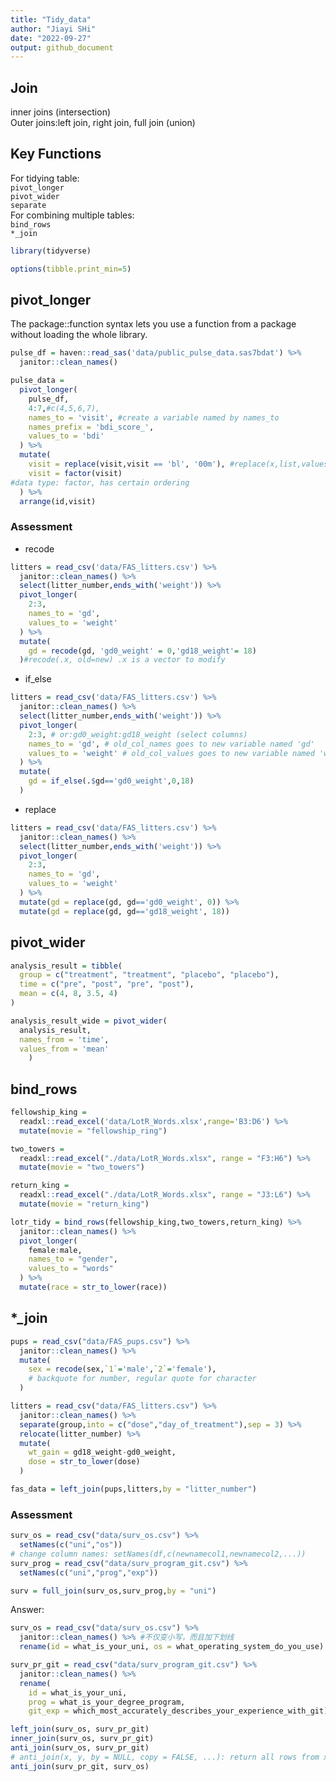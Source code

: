 ```yaml
---
title: "Tidy_data"
author: "Jiayi SHi"
date: "2022-09-27"
output: github_document
---
```


## Join
inner joins (intersection)   
Outer joins:left join, right join, full join (union)  

## Key Functions
For tidying table:  
`pivot_longer`  
`pivot_wider`  
`separate`  
For combining multiple tables:  
`bind_rows`    
`*_join`  

```r
library(tidyverse)

options(tibble.print_min=5)
```

## pivot_longer
The package::function syntax lets you use a function from a package without loading the whole library.
```r
pulse_df = haven::read_sas('data/public_pulse_data.sas7bdat') %>% 
  janitor::clean_names()

```

```r
pulse_data = 
  pivot_longer(
    pulse_df,
    4:7,#c(4,5,6,7),
    names_to = 'visit', #create a variable named by names_to
    names_prefix = 'bdi_score_',  
    values_to = 'bdi'
  ) %>% 
  mutate(
    visit = replace(visit,visit == 'bl', '00m'), #replace(x,list,values)x: Name of vector; list: Elements to replace; values: Replacement values
    visit = factor(visit)
#data type: factor, has certain ordering
  ) %>% 
  arrange(id,visit)
```

### Assessment
* recode
```r
litters = read_csv('data/FAS_litters.csv') %>% 
  janitor::clean_names() %>% 
  select(litter_number,ends_with('weight')) %>% 
  pivot_longer(
    2:3,
    names_to = 'gd',
    values_to = 'weight'
  ) %>% 
  mutate(
    gd = recode(gd, 'gd0_weight' = 0,'gd18_weight'= 18)
  )#recode(.x, old=new) .x is a vector to modify
```

* if_else
```r
litters = read_csv('data/FAS_litters.csv') %>% 
  janitor::clean_names() %>% 
  select(litter_number,ends_with('weight')) %>% 
  pivot_longer(
    2:3, # or:gd0_weight:gd18_weight (select columns)
    names_to = 'gd', # old_col_names goes to new variable named 'gd'
    values_to = 'weight' # old_col_values goes to new variable named 'weight'
  ) %>% 
  mutate(
    gd = if_else(.$gd=='gd0_weight',0,18)
  )
```

* replace
```r
litters = read_csv('data/FAS_litters.csv') %>% 
  janitor::clean_names() %>% 
  select(litter_number,ends_with('weight')) %>% 
  pivot_longer(
    2:3,
    names_to = 'gd',
    values_to = 'weight'
  ) %>% 
  mutate(gd = replace(gd, gd=='gd0_weight', 0)) %>% 
  mutate(gd = replace(gd, gd=='gd18_weight', 18))
```

## pivot_wider

```r
analysis_result = tibble(
  group = c("treatment", "treatment", "placebo", "placebo"),
  time = c("pre", "post", "pre", "post"),
  mean = c(4, 8, 3.5, 4)
)

analysis_result_wide = pivot_wider(
  analysis_result,
  names_from = 'time',
  values_from = 'mean'
    )
```

## bind_rows

```r
fellowship_king = 
  readxl::read_excel('data/LotR_Words.xlsx',range='B3:D6') %>% 
  mutate(movie = "fellowship_ring")

two_towers = 
  readxl::read_excel("./data/LotR_Words.xlsx", range = "F3:H6") %>%
  mutate(movie = "two_towers")

return_king = 
  readxl::read_excel("./data/LotR_Words.xlsx", range = "J3:L6") %>%
  mutate(movie = "return_king")

lotr_tidy = bind_rows(fellowship_king,two_towers,return_king) %>% 
  janitor::clean_names() %>% 
  pivot_longer(
    female:male,
    names_to = "gender",
    values_to = "words"
  ) %>% 
  mutate(race = str_to_lower(race))
```

## *_join

```r
pups = read_csv("data/FAS_pups.csv") %>% 
  janitor::clean_names() %>% 
  mutate(
    sex = recode(sex,`1`='male',`2`='female'),
    # backquote for number, regular quote for character 
  )

litters = read_csv("data/FAS_litters.csv") %>% 
  janitor::clean_names() %>% 
  separate(group,into = c("dose","day_of_treatment"),sep = 3) %>% 
  relocate(litter_number) %>% 
  mutate(
    wt_gain = gd18_weight-gd0_weight,
    dose = str_to_lower(dose)
  )

fas_data = left_join(pups,litters,by = "litter_number")
```

### Assessment

```r
surv_os = read_csv("data/surv_os.csv") %>% 
  setNames(c("uni","os"))
# change column names: setNames(df,c(newnamecol1,newnamecol2,...))
surv_prog = read_csv("data/surv_program_git.csv") %>% 
  setNames(c("uni","prog","exp"))

surv = full_join(surv_os,surv_prog,by = "uni")
```

Answer:  
```r
surv_os = read_csv("data/surv_os.csv") %>% 
  janitor::clean_names() %>% #不仅变小写，而且加下划线
  rename(id = what_is_your_uni, os = what_operating_system_do_you_use)

surv_pr_git = read_csv("data/surv_program_git.csv") %>% 
  janitor::clean_names() %>% 
  rename(
    id = what_is_your_uni, 
    prog = what_is_your_degree_program,
    git_exp = which_most_accurately_describes_your_experience_with_git)

left_join(surv_os, surv_pr_git)
inner_join(surv_os, surv_pr_git)
anti_join(surv_os, surv_pr_git)
# anti_join(x, y, by = NULL, copy = FALSE, ...): return all rows from x without a match in y.
anti_join(surv_pr_git, surv_os)
```

